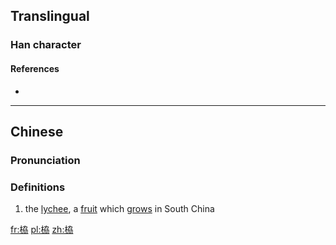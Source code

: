 ==Translingual==

===Han character===
{{Han char|rn=75|rad=木|as=06|sn=10|four=|canj=DKSS|ids=⿰[[木]][[劦]]}}

====References====
* {{Han ref|kx=0522.150|dkj=14702|hdz=21208.070|uh=681B|ud=26651}}

----

==Chinese==
{{zh-forms}}

===Pronunciation===
{{zh-pron
|m=lì
|c=lai6
|mc=y
|oc=y
|ma=
|cat=n
}}

===Definitions===
# the [[lychee]], a [[fruit]] which [[grow]]s in South China

[[fr:栛]]
[[pl:栛]]
[[zh:栛]]